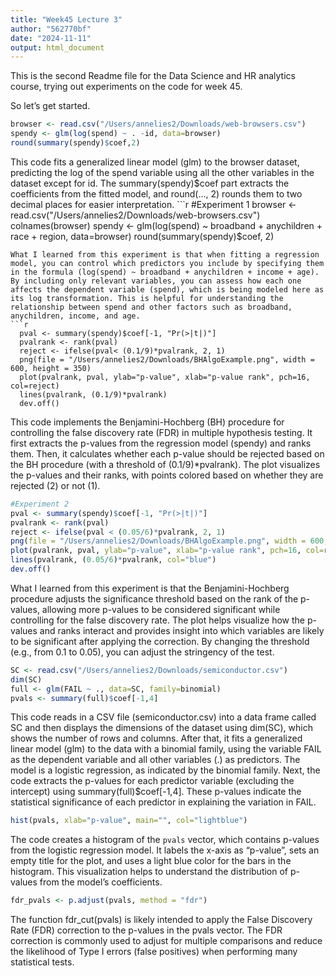 ```yaml
---
title: "Week45 Lecture 3"
author: "562770bf"
date: "2024-11-11"
output: html_document
---
```

This is the second Readme file for the Data Science and HR analytics course, trying out experiments on the code for week 45.

So let's get started. 
```r
browser <- read.csv("/Users/annelies2/Downloads/web-browsers.csv")
spendy <- glm(log(spend) ~ . -id, data=browser)
round(summary(spendy)$coef,2)
```
This code fits a generalized linear model (glm) to the browser dataset, predicting the log of the spend variable using all the other variables in the dataset except for id. The summary(spendy)$coef part extracts the coefficients from the fitted model, and round(..., 2) rounds them to two decimal places for easier interpretation.
```r
#Experiment 1
browser <- read.csv("/Users/annelies2/Downloads/web-browsers.csv")
colnames(browser)
spendy <- glm(log(spend) ~ broadband + anychildren + race + region, data=browser)
round(summary(spendy)$coef, 2)
```
What I learned from this experiment is that when fitting a regression model, you can control which predictors you include by specifying them in the formula (log(spend) ~ broadband + anychildren + income + age). By including only relevant variables, you can assess how each one affects the dependent variable (spend), which is being modeled here as its log transformation. This is helpful for understanding the relationship between spend and other factors such as broadband, anychildren, income, and age.
```r
  pval <- summary(spendy)$coef[-1, "Pr(>|t|)"]
  pvalrank <- rank(pval)
  reject <- ifelse(pval< (0.1/9)*pvalrank, 2, 1) 
  png(file = "/Users/annelies2/Downloads/BHAlgoExample.png", width = 600, height = 350)
  plot(pvalrank, pval, ylab="p-value", xlab="p-value rank", pch=16, col=reject)
  lines(pvalrank, (0.1/9)*pvalrank)
  dev.off()
```
This code implements the Benjamini-Hochberg (BH) procedure for controlling the false discovery rate (FDR) in multiple hypothesis testing. It first extracts the p-values from the regression model (spendy) and ranks them. Then, it calculates whether each p-value should be rejected based on the BH procedure (with a threshold of (0.1/9)*pvalrank). The plot visualizes the p-values and their ranks, with points colored based on whether they are rejected (2) or not (1).
```r
#Experiment 2
pval <- summary(spendy)$coef[-1, "Pr(>|t|)"]
pvalrank <- rank(pval)
reject <- ifelse(pval < (0.05/6)*pvalrank, 2, 1)  
png(file = "/Users/annelies2/Downloads/BHAlgoExample.png", width = 600, height = 350)
plot(pvalrank, pval, ylab="p-value", xlab="p-value rank", pch=16, col=reject)
lines(pvalrank, (0.05/6)*pvalrank, col="blue")
dev.off()
```
What I learned from this experiment is that the Benjamini-Hochberg procedure adjusts the significance threshold based on the rank of the p-values, allowing more p-values to be considered significant while controlling for the false discovery rate. The plot helps visualize how the p-values and ranks interact and provides insight into which variables are likely to be significant after applying the correction. By changing the threshold (e.g., from 0.1 to 0.05), you can adjust the stringency of the test.

```r
SC <- read.csv("/Users/annelies2/Downloads/semiconductor.csv")
dim(SC)
full <- glm(FAIL ~ ., data=SC, family=binomial)
pvals <- summary(full)$coef[-1,4]
```
This code reads in a CSV file (semiconductor.csv) into a data frame called SC and then displays the dimensions of the dataset using dim(SC), which shows the number of rows and columns. After that, it fits a generalized linear model (glm) to the data with a binomial family, using the variable FAIL as the dependent variable and all other variables (.) as predictors. The model is a logistic regression, as indicated by the binomial family.
Next, the code extracts the p-values for each predictor variable (excluding the intercept) using summary(full)$coef[-1,4]. These p-values indicate the statistical significance of each predictor in explaining the variation in FAIL.
```r
hist(pvals, xlab="p-value", main="", col="lightblue")
```
The code creates a histogram of the `pvals` vector, which contains p-values from the logistic regression model. It labels the x-axis as "p-value", sets an empty title for the plot, and uses a light blue color for the bars in the histogram. This visualization helps to understand the distribution of p-values from the model's coefficients.
```r
fdr_pvals <- p.adjust(pvals, method = "fdr")
```
The function fdr_cut(pvals) is likely intended to apply the False Discovery Rate (FDR) correction to the p-values in the pvals vector. The FDR correction is commonly used to adjust for multiple comparisons and reduce the likelihood of Type I errors (false positives) when performing many statistical tests.